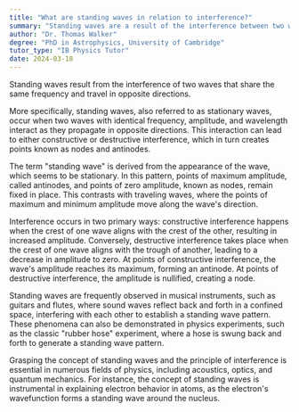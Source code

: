 ```yaml
---
title: "What are standing waves in relation to interference?"
summary: "Standing waves are a result of the interference between two waves of the same frequency travelling in opposite directions."
author: "Dr. Thomas Walker"
degree: "PhD in Astrophysics, University of Cambridge"
tutor_type: "IB Physics Tutor"
date: 2024-03-18
---
```


Standing waves result from the interference of two waves that share the same frequency and travel in opposite directions.

More specifically, standing waves, also referred to as stationary waves, occur when two waves with identical frequency, amplitude, and wavelength interact as they propagate in opposite directions. This interaction can lead to either constructive or destructive interference, which in turn creates points known as nodes and antinodes.

The term "standing wave" is derived from the appearance of the wave, which seems to be stationary. In this pattern, points of maximum amplitude, called antinodes, and points of zero amplitude, known as nodes, remain fixed in place. This contrasts with traveling waves, where the points of maximum and minimum amplitude move along the wave's direction.

Interference occurs in two primary ways: constructive interference happens when the crest of one wave aligns with the crest of the other, resulting in increased amplitude. Conversely, destructive interference takes place when the crest of one wave aligns with the trough of another, leading to a decrease in amplitude to zero. At points of constructive interference, the wave's amplitude reaches its maximum, forming an antinode. At points of destructive interference, the amplitude is nullified, creating a node.

Standing waves are frequently observed in musical instruments, such as guitars and flutes, where sound waves reflect back and forth in a confined space, interfering with each other to establish a standing wave pattern. These phenomena can also be demonstrated in physics experiments, such as the classic "rubber hose" experiment, where a hose is swung back and forth to generate a standing wave pattern.

Grasping the concept of standing waves and the principle of interference is essential in numerous fields of physics, including acoustics, optics, and quantum mechanics. For instance, the concept of standing waves is instrumental in explaining electron behavior in atoms, as the electron's wavefunction forms a standing wave around the nucleus.
    